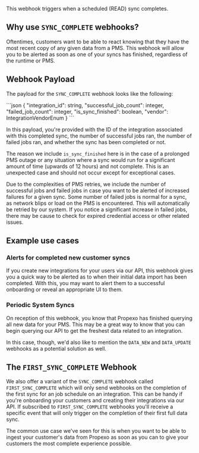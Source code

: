This webhook triggers when a scheduled (READ) sync completes.

## Why use `SYNC_COMPLETE` webhooks?

Oftentimes, customers want to be able to react knowing that they have the most recent copy of any given data from a PMS.
This webhook will allow you to be alerted as soon as one of your syncs has finished, regardless of the runtime or PMS.

## Webhook Payload

The payload for the `SYNC_COMPLETE` webhook looks like the following:

<CodeBlock title ="SYNC_COMPLETE payload">
```json
{
    "integration_id": string,
    "successful_job_count": integer,
    "failed_job_count": integer,
    "is_sync_finished": boolean,
    "vendor": IntegrationVendorEnum
}
```
</CodeBlock>

In this payload, you're provided with the ID of the integration associated with this completed sync, the number of successful jobs ran, the number of failed jobs ran, and whether the sync has been completed or not.

The reason we include `is_sync_finished` here is in the case of a prolonged PMS outage or any situation where a sync would run for a significant amount of time (upwards of 12 hours) and not complete.
This is an unexpected case and should not occur except for exceptional cases.

Due to the complexities of PMS retries, we include the number of successful jobs and failed jobs in case you want to be alerted of increased failures for a given sync.
Some number of failed jobs is normal for a sync, as network blips or load on the PMS is encountered. This will automatically be retried by our system. If you notice a significant increase in failed jobs, there may be cause to check for expired credential access or other related issues.

## Example use cases

### Alerts for completed new customer syncs

If you create new integrations for your users via our API, this webhook gives you a quick way to be alerted as to when their initial data import has been completed.
With this, you may want to alert them to a successful onboarding or reveal an appropriate UI to them.

### Periodic System Syncs

On reception of this webhook, you know that Propexo has finished querying all new data for your PMS.
This may be a great way to know that you can begin querying our API to get the freshest data related to an integration.

In this case, though, we'd also like to mention the `DATA_NEW` and `DATA_UPDATE` webhooks as a potential solution as well.

## The `FIRST_SYNC_COMPLETE` Webhook

We also offer a variant of the `SYNC_COMPLETE` webhook called `FIRST_SYNC_COMPLETE` which will only send webhooks on the completion of the first sync for an job schedule on an integration.
This can be handy if you're onboarding your customers and creating their integrations via our API.
If subscribed to `FIRST_SYNC_COMPLETE` webhooks you'll receive a specific event that will only trigger on the completion of their first full data sync.

The common use case we've seen for this is when you want to be able to ingest your customer's data from Propexo as soon as you can to give your customers the most complete experience possible.